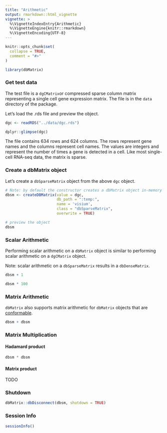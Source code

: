 ```yaml
---
title: "Arithmetic"
output: rmarkdown::html_vignette
vignette: >
  %\VignetteIndexEntry{Arithmetic}
  %\VignetteEngine{knitr::rmarkdown}
  %\VignetteEncoding{UTF-8}
---
```


```r
knitr::opts_chunk$set(
  collapse = TRUE,
  comment = "#>"
)
```

```r
library(dbMatrix)
```


### Get test data
The test file is a `dgCMatrix`or compressed sparse column matrix representing a single cell gene expression matrix. The file is in the `data` directory of the package.

Let's load the .rds file and preview the object.

```r
dgc <- readRDS("../data/dgc.rds")

dplyr::glimpse(dgc)
```

The file contains 634 rows and 624 columns. The rows represent gene names and the columns represent cell names. The values are integers and represent the number of times a gene is detected in a cell. Like most single-cell RNA-seq data, the matrix is sparse.


### Create a dbMatrix object
Let's create a `dbSparseMatrix` object from the above `dgc` object.
```r
# Note: by default the constructor creates a dbMatrix object in-memory
dbsm <- createDBMatrix(value = dgc, 
                       db_path = ":temp:", 
                       name = 'visium', 
                       class = "dbSparseMatrix",
                       overwrite = TRUE)

# preview the object
dbsm
```

### Scalar Arithmetic
Performing scalar arithmetic on a `dbMatrix` object is similar to performing scalar arithmetic on a `dgCMatrix` object. 

Note: scalar arithmetic on a `dbSparseMatrix` results in a `dbDenseMatrix`.
```r
dbsm + 1

dbsm * 100
```

### Matrix Arithmetic
`dbMatrix` also supports matrix arithmetic for `dbMatrix` objects that are [conformable](https://en.wikipedia.org/wiki/Conformable_matrix).
```r
dbsm + dbsm
```

### Matrix Multiplication

#### Hadamard product
```r
dbsm * dbsm
```

#### Matrix product
TODO

### Shutdown
```r
dbMatrix::dbDisconnect(dbsm, shutdown = TRUE)
```

### Session Info
```r
sessionInfo()
```



